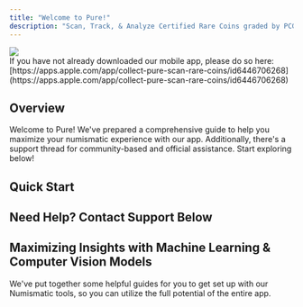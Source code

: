 ```yaml
---
title: "Welcome to Pure!"
description: "Scan, Track, & Analyze Certified Rare Coins graded by PCGS, NGC & CAC."
---
```


<Frame caption="Pure iOS App">
  <img src="/images/pure-technologies/welcom.webp" />
</Frame>

<br />

<Note>
    If you have not already downloaded our mobile app, please do so here: [https://apps.apple.com/app/collect-pure-scan-rare-coins/id6446706268](https://apps.apple.com/app/collect-pure-scan-rare-coins/id6446706268)
</Note>

## Overview

Welcome to Pure! We've prepared a comprehensive guide to help you maximize your numismatic experience with our app. Additionally, there's a support thread for community-based and official assistance. Start exploring below!

## Quick Start

<CardGroup cols={2}>
  <Card title="Getting Set Up" icon="play" iconType="duotone" href="/pure-technologies/quick-start/getting-set-up">
  </Card>
  <Card title="Scanning Basics" icon="font-case" iconType="duotone" href="/pure-technologies/quick-start/scanning-basics">
  </Card>
</CardGroup>

## Need Help? Contact Support Below

<Card title="Contact" icon="headset" iconType="duotone" href="/pure-technologies/support/contact)">
</Card>

## Maximizing Insights with Machine Learning & Computer Vision Models

We've put together some helpful guides for you to get set up with our Numismatic tools, so you can utilize the full potential of the entire app.

<CardGroup cols={3}>
  <Card title="Pricing Module" icon="dollar-sign" iconType="duotone" href="/pure-technologies/products/pricing-module">
  </Card>
  <Card title="Toning Module (ObverseAI)" icon="robot" iconType="duotone" href="/pure-technologies/products/toning-module-obverseai">
  </Card>
  <Card title="Inventory Tracking" icon="shelves" iconType="duotone" href="/pure-technologies/products/inventory-tracking">
  </Card>
</CardGroup>